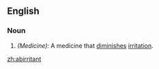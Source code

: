 ==English==

===Noun===
{{en-noun-reg}}

# ''(Medicine):'' A medicine that [[diminish]]es [[irritation]].

[[zh:abirritant]]